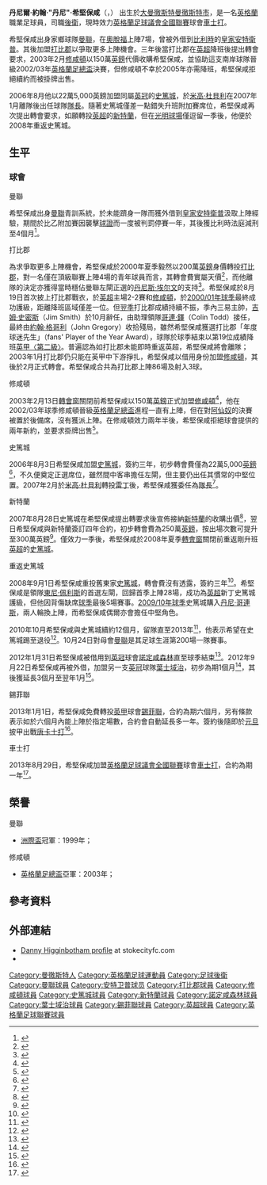 {{noteTA|G1=足球|G2=EPL|G3=MUFC|G4=FAcup
|T=zh-hans:丹尼·希金博瑟姆; zh-hk:丹尼·希堅保咸;
|1=zh-hans:丹尼·希金博瑟姆; zh-hk:丹尼·希堅保咸;
|2=zh-hans:希金博瑟姆; zh-hk:希堅保咸
|3=zh-hans:丹尼尔·约翰·"丹尼"·希金博瑟姆; zh-hk:丹尼爾·約翰·"丹尼"·希堅保咸;
|4=zh-hans:丹尼斯·埃尔文; zh-hk:丹尼士·艾雲;
|5=zh-hans:丹尼·科林斯; zh-hk:丹尼·哥連斯;
}}
{{Infobox Football biography 2
| playername          = 丹尼·希堅保咸<br />''Danny Higginbotham''
| image               = [[File:DannyHigginbotham.jpg|220 px]]
| caption             = 帶上史篤城隊長臂章的希堅保咸
| fullname            = Daniel John Higginbotham
| height              = {{height|ft=6|in=1}}
| dateofbirth         = {{birth date and age|1978|12|29|df=y}}
| cityofbirth         = [[曼徹斯特|曼徹斯特]]
| countryofbirth      = [[英格蘭|英格蘭]]
| currentclub         = [[w:en:Chester_F.C.|車士打]]
| clubnumber          = 17
| position            = [[後衛_(足球)#邊後衛|左閘]] / [[後衛_(足球)#中堅|中堅]]
| youthyears1         =      
| youthclubs1         = [[曼聯預備隊及青訓學院|曼聯]]
| years1              = 1997−2000
| clubs1              = [[曼徹斯特聯足球俱樂部|曼聯]]
| caps1               = 4
| goals1              = 0
| years2              = 1998−1999
| clubs2              = → [[皇家安特卫普足球俱乐部|皇家安特衛普]] (借用)
| caps2               = 36  
| goals2              = 4
| years3              = 2000−2003
| clubs3              = [[德比郡足球俱乐部|打比郡]]
| caps3               = 86
| goals3              = 3
| years4              = 2003−2006
| clubs4              = [[南安普顿足球俱乐部|修咸頓]]
| caps4               = 94
| goals4              = 4
| years5              = 2006−2007
| clubs5              = [[斯托克城足球俱乐部|史篤城]]
| caps5               = 45
| goals5              = 7
| years6              = 2007−2008
| clubs6              = [[桑德兰足球俱乐部|新特蘭]]
| caps6               = 22
| goals6              = 3
| years7              = 2008−2013
| clubs7              = [[斯托克城足球俱乐部|史篤城]]
| caps7               = 64
| goals7              = 4
| years8              = 2012
| clubs8              = → [[诺丁汉森林足球俱乐部|諾定咸森林]] (借用)
| caps8               = 6
| goals8              = 1
| years9              = 2012
| clubs9              = → [[伊普斯维奇城足球俱乐部|葉士域治]] (借用)
| caps9               = 12
| goals9              = 0
| years10             = 2013
| clubs10             = [[谢菲尔德联足球俱乐部|錫菲聯]]
| caps10              = 15
| goals10             = 0
| years11             = 2013
| clubs11             = [[w:en:Chester_F.C.|車士打]]
| caps11              = 8
| goals11             = 1
| club-update         = 2013年10月6日 (六) 21:45 (UTC)
}}
'''丹尼爾·約翰·"丹尼"·希堅保咸'''（{{lang-en|'''Daniel John "Danny" Higginbotham'''}}，{{bd|1978年|12月29日|catidx=Higginbotham, Danny}}） 出生於[[大曼徹斯特|大曼徹斯特]][[曼徹斯特|曼徹斯特市]]，是一名[[英格蘭|英格蘭]]職業足球員，司職[[後衛_(足球)|後衛]]，現時效力[[英格蘭足球議會全國聯賽|英格蘭足球議會全國聯賽]]球會[[w:en:Chester_F.C.|車士打]]。

希堅保咸出身家鄉球隊[[曼徹斯特聯足球俱樂部|曼聯]]，在[[奧脫福球場|奧脫福]]上陣7場，曾被外借到[[比利時|比利時]]的[[皇家安特卫普足球俱乐部|皇家安特衛普]]。其後加盟[[德比郡足球俱乐部|打比郡]]以爭取更多上陣機會。三年後當打比郡在[[英超|英超]]降班後提出轉會要求，2003年2月[[南安普顿足球俱乐部|修咸頓]]以150萬[[英鎊|英鎊]]代價收購希堅保咸，並協助這支南岸球隊晉級2002/03年[[英格蘭足總盃|英格蘭足總盃]]決賽，但修咸頓不幸於2005年亦需降班，希堅保咸拒絕續約而被掛牌出售。

2006年8月他以22萬5,000英鎊加盟同屬[[英冠|英冠]]的[[斯托克城足球俱乐部|史篤城]]，於[[米高·杜貝利|米高·杜貝利]]在2007年1月離隊後出任球隊[[隊長_(足球)|隊長]]。隨著史篤城僅差一點錯失升班附加賽席位，希堅保咸再次提出轉會要求，如願轉投[[英超|英超]]的[[桑德兰足球俱乐部|新特蘭]]，但在[[光明球場|光明球場]]僅逗留一季後，他便於2008年重返史篤城。

==生平==
===球會===
;曼聯
希堅保咸出身[[曼徹斯特聯足球俱樂部|曼聯]]青訓系統，於未能躋身一隊而獲外借到[[皇家安特卫普足球俱乐部|皇家安特衛普]]汲取上陣經驗，期間於比乙附加賽因襲擊[[球證|球證]]而一度被判罰停賽一年，其後獲比利時法庭減刑至4個月<ref>{{cite news |language=en |title=Wallwork life-ban dropped |url=http://news.bbc.co.uk/1/hi/sport/football/450437.stm |publisher=''[[BBC_Sport|BBC Sport]]'' |date=1999-09-17 |accessdate=2008-01-11 |archive-date=2018-12-15 |archive-url=https://web.archive.org/web/20181215193557/http://news.bbc.co.uk/1/hi/sport/football/450437.stm |dead-url=no }}</ref>。

;打比郡
為求爭取更多上陣機會，希堅保咸於2000年夏季毅然以200萬[[英鎊|英鎊]]身價轉投[[德比郡足球俱乐部|打比郡]]，對一名僅在頂級聯賽上陣4場的青年球員而言，其轉會費實屬天價<ref>{{cite web |language=en |url=http://news.bbc.co.uk/sport1/hi/football/teams/m/man_utd/820824.stm|title=Higginbotham moves to Derby for £2m |date=2000-07-05 |accessdate=2010-12-19 |publisher=''[[BBC_Sport|BBC Sport]]''}}</ref>，而他離隊的決定亦獲得當時穩佔曼聯左閘正選的[[丹尼斯·埃尔文|丹尼斯·埃尔文]]的支持<ref>{{cite web |language=en |url=http://news.bbc.co.uk/sport1/hi/football/teams/d/derby_county/836269.stm |title=Irwin backs Higginbotham |accessdate=28 October 2010 |publisher=''[[BBC_Sport|BBC Sport]]''}}</ref>。希堅保咸於8月19日首次披上打比郡戰衣，於[[英超|英超]]主場2-2賽和[[南安普顿足球俱乐部|修咸頓]]，於[[2000年至2001年英格蘭超級聯賽|2000/01年球季]]最終成功護級，距離降班區域僅差一位。但[[2001年至2002年英格蘭超級聯賽|翌季]]打比郡成績持續不振，季內三易主帥，[[吉姆·史密斯|吉姆·史密斯]]（Jim Smith）於10月辭任，由助理領隊[[哥連·鐸|哥連·鐸]]（Colin Todd）接任，最終由[[約翰·格哥利|約翰·格哥利]]（John Gregory）收拾殘局，雖然希堅保咸獲選打比郡「年度球迷先生」（fans' Player of the Year Award），球隊於球季結束以第19位成績降班[[英格蘭足球聯賽|英甲〈第二級〉]]。普遍認為如打比郡未能即時重返英超，希堅保咸將會離隊；2003年1月打比郡仍只能在英甲中下游掙扎，希堅保咸以借用身份加盟[[南安普顿足球俱乐部|修咸頓]]，其後於2月正式轉會。希堅保咸合共為打比郡上陣86場及射入3球。

;修咸頓
2003年2月13日[[轉會窗|轉會窗]]關閉前希堅保咸以150萬[[英鎊|英鎊]]正式加盟[[南安普顿足球俱乐部|修咸頓]]<ref>{{cite news |language=en |date=2003-02-13 |url=http://news.bbc.co.uk/sport1/hi/football/teams/s/southampton/2712493.stm |title=Saints seal Higginbotham deal |publisher=''[[BBC_Sport|BBC Sport]]'' |accessdate=2007-08-28 |archive-date=2016-04-07 |archive-url=https://web.archive.org/web/20160407165249/http://news.bbc.co.uk/sport1/hi/football/teams/s/southampton/2712493.stm |dead-url=no }}</ref>，他在2002/03年球季修咸頓晉級[[英格蘭足總盃|英格蘭足總盃]]進程一直有上陣，但在對[[阿森纳足球俱乐部|阿仙奴]]的決賽被置於後備席，沒有獲派上陣。在修咸頓效力兩年半後，希堅保咸拒絕球會提供的兩年新約，並要求掛牌出售<ref>{{cite web |language=en |url=http://news.bbc.co.uk/sport1/hi/football/teams/s/southampton/5217832.stm |title=Higginbotham is listed by Saints |accessdate=28 October 2010 |publisher=''[[BBC_Sport|BBC Sport]]'' |archive-date=2016-04-07 |archive-url=https://web.archive.org/web/20160407160230/http://news.bbc.co.uk/sport1/hi/football/teams/s/southampton/5217832.stm |dead-url=no }}</ref>。

;史篤城
2006年8月3日希堅保咸加盟[[斯托克城足球俱乐部|史篤城]]，簽約三年，初步轉會費僅為22萬5,000[[英鎊|英鎊]]<ref>{{cite news |language=en |date=2006-08-02 |url=http://news.bbc.co.uk/sport1/hi/football/teams/s/stoke_city/5240230.stm |title=Stoke joy at Higginbotham signing |publisher=''[[BBC_Sport|BBC Sport]]'' |accessdate=2007-08-28 |archive-date=2009-06-09 |archive-url=https://web.archive.org/web/20090609162212/http://news.bbc.co.uk/sport1/hi/football/teams/s/stoke_city/5240230.stm |dead-url=no }}</ref>，不久便奠定正選席位，雖然間中客串擔任左閘，但主要仍出任其慣常的中堅位置。2007年2月於[[米高·杜貝利|米高·杜貝利]]轉投[[雷丁足球俱乐部|雷丁]]後，希堅保咸獲委任為[[隊長_(足球)|隊長]]<ref>{{cite web |language=en |url=http://news.bbc.co.uk/sport1/hi/football/teams/s/stoke_city/6334949.stm |title=Higginbotham is new Stoke skipper |accessdate=28 October 2010 |publisher=''[[BBC_Sport|BBC Sport]]'' |archive-date=2007-02-17 |archive-url=https://web.archive.org/web/20070217181525/http://news.bbc.co.uk/sport1/hi/football/teams/s/stoke_city/6334949.stm |dead-url=no }}</ref>。

;新特蘭
2007年8月28日史篤城在希堅保咸提出轉要求後宣佈接納[[桑德兰足球俱乐部|新特蘭]]的收購出價<ref>{{cite news |language=en |date=2007-08-28 |url=http://www.stokecityfc.premiumtv.co.uk/page/NewsDetail/0,,10310~1100779,00.html |title=Official Club Statement |publisher=[[斯托克城足球俱乐部|''stokecityfc.premiumtv.co.uk'']] |accessdate=2007-08-29 |deadurl=yes |archiveurl=https://web.archive.org/web/20070830164900/http://www.stokecityfc.premiumtv.co.uk/page/NewsDetail/0%2C%2C10310~1100779%2C00.html |archivedate=2007-08-30 }}</ref>，翌日希堅保咸與新特蘭簽訂四年合約，初步轉會費為250萬[[英鎊|英鎊]]，按出場次數可提升至300萬英鎊<ref>{{cite news |language=en |date=2007-08-29 |url=http://news.bbc.co.uk/sport1/hi/football/teams/s/sunderland/6967059.stm |title=Sunderland seal Higginbotham deal |publisher=''[[BBC_Sport|BBC Sport]]'' |accessdate=2007-08-29 |archive-date=2016-04-07 |archive-url=https://web.archive.org/web/20160407161715/http://news.bbc.co.uk/sport1/hi/football/teams/s/sunderland/6967059.stm |dead-url=no }}</ref>。僅效力一季後，希堅保咸於2008年夏季[[轉會窗|轉會窗]]關閉前重返剛升班[[英超|英超]]的[[斯托克城足球俱乐部|史篤城]]。

;重返史篤城
2008年9月1日希堅保咸重投舊東家[[斯托克城足球俱乐部|史篤城]]，轉會費沒有透露，簽約三年<ref>{{cite news |language=en |url=http://news.bbc.co.uk/sport2/hi/football/teams/s/stoke_city/7592949.stm |title=Stoke make triple transfer swoop |publisher=''[[BBC_Sport|BBC Sport]]'' |date=2008-09-02 |accessdate=2010-12-19 |archive-date=2020-08-13 |archive-url=https://web.archive.org/web/20200813060955/http://news.bbc.co.uk/sport2/hi/football/teams/s/stoke_city/7592949.stm |dead-url=no }}</ref>。希堅保咸是領隊[[東尼·佩利斯|東尼·佩利斯]]的首選左閘，回歸首季上陣28場，成功為[[英超|英超]]新丁史篤城護級，但他因背傷缺席[[2008年至2009年英格蘭超級聯賽|球季]]最後5場賽事。[[2009年至2010年英格蘭超級聯賽|2009/10年球季]]史篤城購入[[丹尼·哥連斯|丹尼·哥連斯]]，兩人輪換上陣，而希堅保咸偶爾亦會擔任中堅角色。

2010年10月希堅保咸與史篤城續約12個月，留隊直至2013年<ref>{{cite web |language=en |url=http://news.bbc.co.uk/sport1/hi/football/teams/s/stoke_city/9136874.stm |title=Danny Higginbotham signs new one-year Stoke contract |accessdate=28 October 2010 |publisher=''[[BBC_Sport|BBC Sport]]'' |archive-date=2016-04-07 |archive-url=https://web.archive.org/web/20160407183832/http://news.bbc.co.uk/sport1/hi/football/teams/s/stoke_city/9136874.stm |dead-url=no }}</ref>，他表示希望在史篤城踢至退役<ref>{{cite web |language=en |url=http://www.thisisstaffordshire.co.uk/sport/Stoke-City-Higginbotham-wants-end-career-Britannia/article-2824766-detail/article.html |title=Danny Higginbotham wants to end career with Potters |accessdate=2 November 2010 |publisher=''thisisstaffordshire.co.uk'' |archive-date=2010-11-05 |archive-url=https://web.archive.org/web/20101105034816/http://www.thisisstaffordshire.co.uk/sport/Stoke-City-Higginbotham-wants-end-career-Britannia/article-2824766-detail/article.html |dead-url=no }}</ref>。10月24日對母會[[曼徹斯特聯足球俱樂部|曼聯]]是其足球生涯第200場一隊賽事。

2012年1月31日希堅保咸被借用到[[英冠|英冠]]球會[[诺丁汉森林足球俱乐部|諾定咸森林]]直至球季結束<ref>{{cite news |language=en |url=http://www.bbc.co.uk/sport/0/football/16826341 |title=Nottingham Forest sign Higginbotham and Wootton on loan |publisher=''[[BBC_Sport|BBC Sport]]'' |date=2012-01-31 |accessdate=2012-02-09 |archive-date=2012-02-04 |archive-url=https://web.archive.org/web/20120204223902/http://www.bbc.co.uk/sport/0/football/16826341 |dead-url=no }}</ref>。2012年9月22日希堅保咸再被外借，加盟另一支[[英冠|英冠]]球隊[[伊普斯维奇城足球俱乐部|葉士域治]]，初步為期1個月<ref>{{cite news |language=en |url=http://www.bbc.co.uk/sport/0/football/19686328 |title=Danny Higginbotham joins Ipswich on loan from Stoke |publisher=''[[BBC_Sport|BBC Sport]]'' |date=2012-09-22 |accessdate=2012-11-25 |archive-date=2013-10-17 |archive-url=https://web.archive.org/web/20131017083507/http://www.bbc.co.uk/sport/0/football/19686328 |dead-url=no }}</ref>，其後獲延長3個月至翌年1月<ref>{{cite news |language=en |url=http://www.bbc.co.uk/sport/0/football/20045452 |title=Danny Higginbotham extends Ipswich loan from Stoke City |publisher=''[[BBC_Sport|BBC Sport]]'' |date=2012-10-23 |accessdate=2012-11-25 |archive-date=2016-01-14 |archive-url=https://web.archive.org/web/20160114233819/http://www.bbc.co.uk/sport/0/football/20045452 |dead-url=no }}</ref>。

;錫菲聯
2013年1月1日，希堅保咸免費轉投[[英甲|英甲]]球會[[谢菲尔德联足球俱乐部|錫菲聯]]，合約為期六個月，另有條款表示如於六個月內能上陣於指定場數，合約會自動延長多一年。簽約後隨即於[[元旦|元旦]]披甲出戰[[唐卡斯特流浪足球俱乐部|唐卡士打]]<ref>{{cite news |language=en |url=http://www.bbc.co.uk/sport/0/football/20883225 |title=Stoke City's Danny Higginbotham joins Sheffield United |publisher=''[[BBC_Sport|BBC Sport]]'' |date=2013-01-01 |accessdate=2013-01-02 |archive-date=2016-01-14 |archive-url=https://web.archive.org/web/20160114233819/http://www.bbc.co.uk/sport/0/football/20883225 |dead-url=no }}</ref>。

;車士打
2013年8月29日，希堅保咸加盟[[英格蘭足球議會全國聯賽|英格蘭足球議會全國聯賽]]球會[[w:en:Chester_F.C.|車士打]]，合約為期一年<ref>{{cite news |language=en |url=http://www.bbc.co.uk/sport/0/football/23891032 |title=Danny Higginbotham: Chester FC sign Sheffield United defender |publisher=''[[BBC_Sport|BBC Sport]]'' |date=2013-08-29 |accessdate=2013-10-06 |archive-date=2016-01-14 |archive-url=https://web.archive.org/web/20160114233819/http://www.bbc.co.uk/sport/0/football/23891032 |dead-url=no }}</ref>。

==榮譽==
;曼聯
* [[洲際盃足球賽|洲際盃]]冠軍：1999年；

;修咸頓
* [[英格蘭足總盃|英格蘭足總盃]]亞軍：2003年；

==參考資料==
{{reflist}}

==外部連結==
*[https://web.archive.org/web/20120818055700/http://www.stokecityfc.com/page/ProfilesDetail/0%2C%2C10310~5651%2C00.html Danny Higginbotham profile] at stokecityfc.com
*{{soccerbase|id=14638|name=丹尼·希堅保咸}}

{{DEFAULTSORT:Higginbotham, Danny}}
[[Category:曼徹斯特人|Category:曼徹斯特人]]
[[Category:英格蘭足球運動員|Category:英格蘭足球運動員]]
[[Category:足球後衛|Category:足球後衛]]
[[Category:曼聯球員|Category:曼聯球員]]
[[Category:安特卫普球员|Category:安特卫普球员]]
[[Category:打比郡球員|Category:打比郡球員]]
[[Category:修咸頓球員|Category:修咸頓球員]]
[[Category:史篤城球員|Category:史篤城球員]]
[[Category:新特蘭球員|Category:新特蘭球員]]
[[Category:諾定咸森林球員|Category:諾定咸森林球員]]
[[Category:葉士域治球員|Category:葉士域治球員]]
[[Category:錫菲聯球員|Category:錫菲聯球員]]
[[Category:英超球員|Category:英超球員]]
[[Category:英格蘭足球聯賽球員|Category:英格蘭足球聯賽球員]]